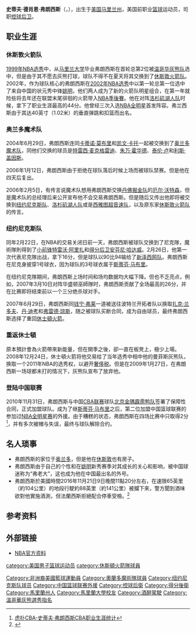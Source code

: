 {{noteTA
|G1=NBA
}}
{{infobox NBA Player
| image = Steve Francis cropped.jpg
| name = 史蒂夫·弗朗西斯<br />Steve Francis
| nickname = 弗云<ref>{{Cite web |url=http://sports.qq.com/a/20101226/000437.htm |title=腾讯网-弗朗西斯获外号“弗云” |accessdate=2011-01-01 |archive-date=2010-12-31 |archive-url=https://web.archive.org/web/20101231161303/http://sports.qq.com/a/20101226/000437.htm |dead-url=no }}</ref>,弗老大,Stevie Franchise, <br>Steve-O, The Franchise
| position =
| height_ft    = 6
| height_in    = 3
| weight_lb    = 210
| team =
| nationality = {{USA}}
| birth_date = {{birth date and age|1977|2|21}}  
| birth_place = {{USA}}[[马里兰州|马里兰州]][[塔科马公园|塔科马公园]]
| college = [[马里兰大学|马里兰大学]] 
| draft = 
| draft_year = 1999
| draft_round = 1
| draft_pick = 2
| draft_team = [[温哥华灰熊|温哥华灰熊]]
| career_start = 1999
| career_end   = 2010
| career_position = [[控球后卫|控球后卫]]
| career_number = 3, 1
| years1       = {{nbay|1999|start}}–{{nbay|2003|end}} |team1= [[休斯敦火箭|休斯敦火箭]]
| years2       = {{nbay|2004|start}}–{{nbay|2005|end}} |team2= [[奥兰多魔术|奥兰多魔术]]
| years3       = {{nbay|2005|end}}–{{nbay|2006|end}} |team3= [[纽约尼克斯|纽约尼克斯]]
| years4       = {{nbay|2007|full=y}} |team4= 休斯敦火箭
| years5       = 2010 |team5= [[北京鸭篮球俱乐部|北京金隅霹雳鸭]]
| awards = 
* 3次入选[[NBA全明星赛|NBA全明星赛]]（2002-2004）
* [[NBA最佳新秀|NBA最佳新秀]]（{{nbay|1999|end}}）
* [[NBA最佳新秀阵容|NBA最佳新秀阵容第一队]]（{{nbay|1999|end}}）
* [[NCAA|NCAA]]全美最佳阵容第二队（1999）
* [[大西洋沿岸联盟|大西洋沿岸联盟]]年度第一队（1999）
| stat1label   = [[得分|得分]]
| stat1value   = 10,446（平均每场18.1分）
| stat2label   = [[助攻|助攻]]
| stat2value   = 3,473（平均每场6.0次）
| stat3label   = [[搶斷|搶斷]]
| stat3value   = 846（平均每场1.5次）
| letter       = f
| bbr          = francst01
}}

'''史蒂夫·德肖恩·弗朗西斯'''（{{lang-en|'''Steve D'Shawn Francis'''}}，{{bd|1977年|2月21日|catIdx=F}}），出生于[[美国|美国]][[马里兰州|马里兰州]]，美国前职业[[篮球|篮球]]运动员，司职[[控球后卫|控球后卫]]。

==职业生涯==
===休斯敦火箭队===
[[1999年NBA选秀|1999年NBA选秀]]中，从[[马里兰大学|马里兰大学]]毕业弗朗西斯在首轮总第2位被[[孟菲斯灰熊队|温哥华灰熊队]]选中，但是由于其不愿去灰熊打球，球队不得不在夏天将其交换到了[[休斯敦火箭队|休斯敦火箭队]]。2002年，作为球队核心的弗朗西斯在[[2002年NBA选秀|2002年NBA选秀]]中以第一轮总第一位选中了来自中国的状元秀中锋[[姚明|姚明]]，他们两人成为了新的火箭队明星组合，在第一年就险些将去年还在联盟末尾徘徊的火箭带入[[NBA季後賽|NBA季後賽]]。他在对阵[[洛杉矶湖人队|洛杉矶湖人队]]时候，拿下了职业生涯最高的44分。他曾经三次入选[[NBA全明星|NBA全明星]]首发阵容。弗兰西斯由于其达40英寸（1.02米）的垂直弹跳和扣篮而出名。

===奥兰多魔术队===
2004年6月29日，弗朗西斯连同[[卡蒂诺·莫布里|卡蒂诺·莫布里]]和[[凯文·卡托|凯文·卡托]]一起被交换到了[[奥兰多魔术队|奥兰多魔术队]]，同他们交换的球员是[[特雷西·麦克格雷迪|特雷西·麦克格雷迪]]、[[朱万·霍华德|朱万·霍华德]]、[[泰伦·卢|泰伦·卢]]和[[利斯·盖因斯|利斯·盖因斯]]。

2006年1月12日，弗朗西斯由于拒绝在球队落后时候上场而被球队禁赛。但是他在四天后复出。

2006年2月5日，有传言说魔术队想用弗朗西斯交换[[丹佛掘金队|丹佛掘金队]]的[[厄尔·沃特森|厄尔·沃特森]]，但是魔术队的总经理后来公开宣布他不会交易弗朗西斯。但是随后又传出他即将被交换到[[纽约尼克斯队|纽约尼克斯队]]、[[洛杉矶湖人队|洛杉矶湖人队]]或是[[西雅图超音速队|西雅图超音速队]]，以及原东家[[休斯敦火箭队|休斯敦火箭队]]的传言。

===纽约尼克斯队===
同年2月22日，在NBA的交易关闭日前一天，弗朗西斯被球队交换到了尼克隊，魔術隊則得到了[[小前锋|小前锋]][[特雷沃·阿里扎|特雷沃·阿里扎]]和[[得分后卫|得分后卫]][[安芬尼·哈达威|安芬尼·哈达威]]。2月26日，他第一次代表尼克隊出战，拿下16分，但是球队以90比94输给了[[新泽西网队|新泽西网队]]。弗朗西斯在尼克身披穿1号球衣，因为球队的3号球衣属于[[斯蒂芬·马布里|斯蒂芬·马布里]]。

在纽约尼克隊期间，弗朗西斯上场时间和场均数据均大幅下降。但也不乏亮点，例如，2007年3月10日对阵华盛顿巫師隊时，弗朗西斯贡献了全场最高的26分，并在比赛即将结束前以一个三分绝杀球对手。

2007年6月29日，弗朗西斯同[[钱宁·弗莱|钱宁·弗莱]]一道被送往波特兰开拓者队以换取[[扎克·兰多夫|扎克·兰多夫]]、[[丹·迪考|丹·迪考]]和[[弗雷德·琼斯|弗雷德·琼斯]]，随之被球队买断合同，成为自由球员，最终弗朗西斯选择了重回[[休士頓火箭|休士頓火箭]]。

===重返休士頓===
原本預計會為火箭帶來新能量，但在開季之後，卻一直在板凳上，極少上場。2008年12月24日，休士頓火箭将他交易给了当年选秀中相中他的曼菲斯灰熊队，换取一个2011年NBA的选秀权，以避开[[NBA薪資上限|奢侈税]]。但是在2009年1月27日，在弗朗西斯一场球都未打的情况下，灰熊队宣布了放弃他。

===登陆中国联赛===
2010年11月31日，弗朗西斯与中国[[中国男子篮球职业联赛|CBA联赛]]球队[[北京鸭篮球俱乐部|北京金隅霹雳鸭队]]签署了保障性合同，正式加盟球队。成为了继[[斯蒂芬·马布里|斯蒂芬·马布里]]之后，第二位加盟中国篮球联赛的参加过[[NBA全明星赛|NBA全明星赛]]的外援。由于糟糕的状态，弗朗西斯在四场比赛中只取得2分<ref>[http://cba.hoopchina.com/players/shidifufulangxisi3_career.html 虎扑CBA-史蒂夫·弗朗西斯CBA职业生涯统计]</ref>，并有多次被帽与失误，最终与球队解除合约。

==名人琐事==
*弗朗西斯的家位于[[奥兰多|奥兰多]]，但是他在[[休斯敦|休斯敦]]也有房子。
*弗朗西斯由于自己的个性和在[[姚明|姚明]]新秀赛季对其成长的关心和影响，被中国球迷称为“弗老大”，这也成为他在中国最出名的外号。
*弗朗西斯於美國時間2016年11月21日9日晚間11點20分左右，在速限65英里（約104公里）的地段行駛約88英里（約141公里）被攔下來，警方聞到酒味欲對他實施酒測，但法蘭西斯拒絕配合停車受檢。<ref>{{Cite web |url=http://sports.ltn.com.tw/news/breakingnews/1893825 |title=前火箭球星不自愛 法蘭西斯酒駕遭捕 |accessdate=2017-12-08 |archive-date=2017-12-09 |archive-url=https://web.archive.org/web/20171209043923/http://sports.ltn.com.tw/news/breakingnews/1893825 |dead-url=no }}</ref>

== 参考资料 ==
{{reflist}}

== 外部链接 ==
* [http://www.nba.com/playerfile/steve_francis/ NBA官方资料]{{Wayback|url=http://www.nba.com/playerfile/steve_francis/ |date=20070110213846 }}

{{NBA年度最佳新秀}}

{{Authority control}}
{{DEFAULTSORT:Francis, Steve}}
[[category:美国男子篮球运动员|category:美国男子篮球运动员]]
[[Category:非洲裔美國籃球運動員|Category:非洲裔美國籃球運動員]]
[[category:休斯頓火箭隊球員|category:休斯頓火箭隊球員]]
[[Category:奧蘭多魔術隊球員|Category:奧蘭多魔術隊球員]]
[[Category:纽约尼克斯队球员|Category:纽约尼克斯队球员]]
[[Category:中国篮球联赛外援|Category:中国篮球联赛外援]]
[[Category:控球后衛|Category:控球后衛]]
[[Category:得分後衛|Category:得分後衛]]
[[Category:馬里蘭州人|Category:馬里蘭州人]]
[[Category:馬里蘭大學校友|Category:馬里蘭大學校友]]
[[Category:酒醉駕駛|Category:酒醉駕駛]]
[[Category:溫哥華灰熊選秀指名|Category:溫哥華灰熊選秀指名]]